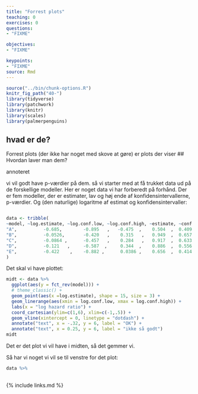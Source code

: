 ```yaml
---
title: "Forrest plots"
teaching: 0
exercises: 0
questions: 
- "FIXME"

objectives:
- "FIXME"

keypoints:
- "FIXME"
source: Rmd
---
```


```r
source("../bin/chunk-options.R")
knitr_fig_path("40-")
library(tidyverse)
library(patchwork)
library(knitr)
library(scales)
library(palmerpenguins)
```

## hvad er de?
Forrest plots (der ikke har noget med skove at gøre) er 
plots der viser 
## Hvordan laver man dem?

annoteret

vi vil godt have p-værdier på dem. 
så vi starter med at få trukket data ud på de forskellige modeller. Her er noget
data vi har forberedt på forhånd. Der er fem modeller, der er estimater, lav og høj 
ende af konfidensintervallerne, p-værdier. Og (den naturlige) logaritme af 
estimat og konfidensintervaller:
```r

```


```r
data <- tribble(
~model, ~log.estimate, ~log.conf.low, ~log.conf.high, ~estimate, ~conf.low, ~conf.high, ~p.value,
"A",          -0.685,        -0.895   ,   -0.475  ,    0.504  ,  0.409  ,   0.622, 1.68e-10,
"B",          -0.0526,       -0.420   ,    0.315   ,   0.949  ,  0.657  ,   1.37,  7.79e-1,
"C",          -0.0864 ,      -0.457   ,    0.284   ,   0.917  ,  0.633  ,   1.33,  6.47e-1,
"D",          -0.121   ,     -0.587  ,     0.344  ,    0.886  ,  0.556  ,   1.41,  6.09e-1,
"E",          -0.422    ,    -0.882 ,      0.0386 ,    0.656  ,  0.414  ,   1.04,  7.26e-2 
)
```

Det skal vi have plottet:
```r
midt <- data %>% 
  ggplot(aes(y = fct_rev(model))) +
  # theme_classic() +
  geom_point(aes(x =log.estimate), shape = 15, size = 3) +
  geom_linerange(aes(xmin = log.conf.low, xmax = log.conf.high)) +
  labs(x = "log hazard ratio") +
  coord_cartesian(ylim=c(1,6), xlim=c(-1,.5)) +
  geom_vline(xintercept = 0, linetype = "dotdash") +
  annotate("text", x = -.32, y = 6, label = "OK") +
  annotate("text", x = 0.25, y = 6, label = "ikke så godt")
midt
```
Det er det plot vi vil have i midten, så det gemmer vi.

Så har vi noget vi vil se til venstre for det plot:
```r
data %>% 
  
```


{% include links.md %}